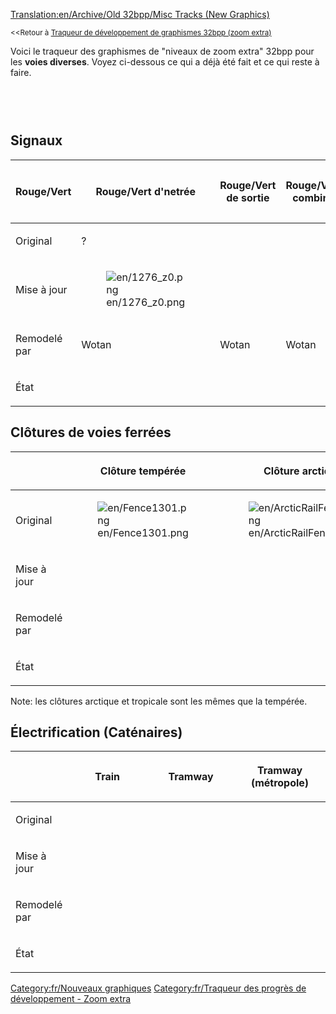 [[Translation:en/Archive/Old 32bpp/Misc Tracks (New Graphics)]]


{{fr/Table des matières gauche}}
<small><<Retour à [[fr/Archive/Old 32bpp/Traqueur de développement de graphismes 32bpp (zoom extra)|Traqueur de développement de graphismes 32bpp (zoom extra)]]</small>

Voici le traqueur des graphismes de "niveaux de zoom extra" 32bpp pour les '''voies diverses'''. Voyez ci-dessous ce qui a déjà été fait et ce qui reste à faire.


<!-- merci de mettre à jour la barre de progression après avoir édité ici: 
http://wiki.openttd.org/?title=Template:Barre_de_progression_du_traqueur_32bpp/Fr&action=edit 
-->
<div><div style="display: table-cell; width:100%">{{fr/Barre de progression du traqueur 32bpp|voies diverses}}</div><div style="display: table-cell">&nbsp;</div></div>


<onlyinclude>
==Signaux==


{| border=1 style="background:#e7ebff;"
!width=150| Rouge/Vert
!width=150| Rouge/Vert d'netrée
!width=150| Rouge/Vert de sortie
!width=150| Rouge/Vert combiné
!width=150| Rouge/Vert PBS
!width=150| Rouge/Vert PBS d'entrée
|-
!Original
| ?
|
|
|
|
|-
!Mise à jour
| [[File:en/1276 z0.png]]
|
|
|
|
|-
!Remodelé par
|Wotan
|Wotan
|Wotan
|Wotan
|Wotan
|-
!État
{{fr/Fait}}
{{fr/Fait}}
{{fr/Fait}}
{{fr/Fait}}
{{fr/Fait}}
|}


==Clôtures de voies ferrées==
{| border=1 style="background:#e7ebff;"
!
!width=150| Clôture tempérée
!width=150| Clôture arctique
!width=150| Clôture tropicale
!width=150| Clôture du pays des jouets
|-
!Original
|[[File:en/Fence1301.png]]
|[[File:en/ArcticRailFence.png]]
|[[File:en/TropicalRailFence.png]]
|[[File:en/ToylandRailFence.png]]
|-
!Mise à jour
|
|
|
|
|-
!Remodelé par
|
|
|
|
|-
!État
{{fr/Fait}}
{{fr/Fait}}
{{fr/Fait}}
{{fr/Non réclamé}}
|}
Note: les clôtures arctique et tropicale sont les mêmes que la tempérée.


==Électrification (Caténaires)==

{| border=1 style="background:#e7ebff;"
!
!width=150| Train
!width=150| Tramway
!width=150| Tramway (métropole)
|-
!Original
| 
|
|
|-
!Mise à jour
|
|
|
|-
!Remodelé par
|
|
|
|-
!État
{{fr/Fait}}
{{fr/Non réclamé}}
{{fr/Non réclamé}}
|}

</onlyinclude>


{{fr/Navbox Développement graphique}}

[[Category:fr/Nouveaux graphiques]][[Category:fr/Traqueur des progrès de développement - Zoom extra]]